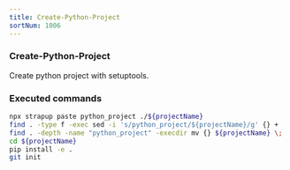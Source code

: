 ```yaml
---
title: Create-Python-Project
sortNum: 1006
---
```

### Create-Python-Project
Create python project with setuptools.
### Executed commands
```bash
npx strapup paste python_project ./${projectName}
find . -type f -exec sed -i 's/python_project/${projectName}/g' {} +
find . -depth -name "python_project" -execdir mv {} ${projectName} \;
cd ${projectName}
pip install -e .
git init
```
